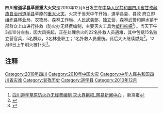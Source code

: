 {{UTC+8}}
'''四川省道孚县草原重大火灾'''是2010年12月5日发生在[[中华人民共和国|中华人民共和国]][[四川省|四川省]][[甘孜藏族自治州|甘孜藏族自治州]][[道孚县|道孚县]]草原的[[重大火灾|重大火灾]]。火灾于当天中午开始，道孚县委、县政<!---->府立即组织县林业局、农牧局、森林工作局、人民武装部、独立营、森林武警和鲜水镇干部群众上山进行扑救（防火办无经费编制，主要灭火工具为[[塑料拖把|塑料拖把]]<ref>[http://news.163.com/10/1209/02/6NE754D300014AED.html 四川道孚草原防火办无经费编制 灭火靠拖把_网易新闻中心] {{Wayback|url=http://news.163.com/10/1209/02/6NE754D300014AED.html |date=20101214050153 }}，新京报</ref>）。当天下午3点10分左右，因大风突起，正在处理余火的22名扑救人员遇难，其中包括15名独立营官兵，5名群众，2名林业职工；1名扑救人员重伤。此后大火继续燃烧<ref>{{Cite web |url=http://news.ifeng.com/mainland/special/daofucaoyuanhuozai/content-2/detail_2010_12/05/3356636_0.shtml |title=四川道孚县处理草原火灾余火时突起大风致22人遇难，凤凰网，2010年12月5日 |accessdate=2010年12月5日 |archive-date=2010年12月8日 |archive-url=https://web.archive.org/web/20101208064759/http://news.ifeng.com/mainland/special/daofucaoyuanhuozai/content-2/detail_2010_12/05/3356636_0.shtml |dead-url=no }}</ref>。12月6日上午明火被扑灭<ref>{{cite web|url=http://xmwb.news365.com.cn/jd/201012/t20101206_2899151.htm|title=12月6日上午11时18分明火被扑灭|publisher=文新传媒 新民晚报图文仿真版 来源：新民晚报|author=曹刚|date=2010-12-06|accessdate=2010-12-06|language=Zh-hans|deadurl=yes|archiveurl=https://web.archive.org/web/20110119115650/http://xmwb.news365.com.cn/jd/201012/t20101206_2899151.htm|archivedate=2011-01-19}}</ref>。

==注释==
{{reflist}}

[[Category:2010年四川|Category:2010年四川]]
[[Category:2010年中国火灾|Category:2010年中国火灾]]
[[Category:中华人民共和国四川省灾难|Category:中华人民共和国四川省灾难]]
[[Category:甘孜历史|Category:甘孜历史]]
[[Category:道孚县|Category:道孚县]]
[[Category:2010年12月|Category:2010年12月]]